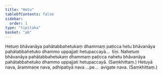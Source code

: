 ```yaml
---
title: "Hetu"
tableOfContents: false
sidebar:
  order: 1
type: "tipitaka"
basket: "ab"
---
```



<DynamicBreadcrumb />

<Division number="290">

<Paragraph number="592">
Hetuṃ bhāvanāya pahātabbahetukaṃ dhammaṃ paṭicca hetu bhāvanāya pahātabbahetuko dhammo uppajjati hetupaccayā…  tīṇi.
</Paragraph>

<Paragraph number="593">
Nahetuṃ bhāvanāya pahātabbahetukaṃ dhammaṃ paṭicca nahetu bhāvanāya pahātabbahetuko dhammo uppajjati hetupaccayā. (Saṃkhittaṃ.)
</Paragraph>

</Division>
<Division number="291">

<Paragraph number="594">
Hetuyā nava, ārammaṇe nava, adhipatiyā nava …pe…  avigate nava. (Saṃkhittaṃ.)
</Paragraph>
</Division>